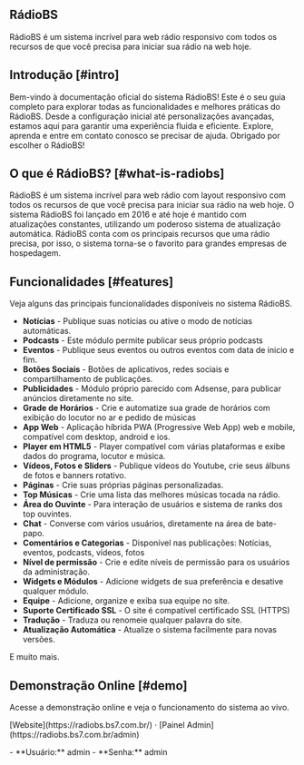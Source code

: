 <section className="my-10">
    <h1 className="text-center text-5xl leading-tight font-extrabold lg:text-6xl mb-8">Rádio<span className="text-blue-600">BS</span></h1>
    <p className="font-space-grotesk text-center text-xl text-[#666666] dark:text-[#888888] md:text-2xl">RádioBS é um sistema incrível para web rádio responsivo com todos os recursos de que você precisa para iniciar sua rádio na web hoje.</p>
</section>

## Introdução [#intro]
Bem-vindo à documentação oficial do sistema RádioBS! Este é o seu guia completo para explorar todas as funcionalidades e melhores práticas do RádioBS.
Desde a configuração inicial até personalizações avançadas, estamos aqui para garantir uma experiência fluida e eficiente.
Explore, aprenda e entre em contato conosco se precisar de ajuda. Obrigado por escolher o RádioBS!

## O que é RádioBS? [#what-is-radiobs]

RádioBS é um sistema incrível para web rádio com layout responsivo com todos os recursos de que você precisa para iniciar sua rádio na web hoje.
O sistema RádioBS foi lançado em 2016 e até hoje é mantido com atualizações constantes, utilizando um poderoso sistema de atualização automática.
RádioBS conta com os principais recursos que uma rádio precisa, por isso, o sistema torna-se o favorito para grandes empresas de hospedagem.

## Funcionalidades [#features]

Veja alguns das principais funcionalidades disponíveis no sistema RádioBS.

- **Notícias** - Publique suas notícias ou ative o modo de notícias automáticas.
- **Podcasts** - Este módulo permite publicar seus próprio podcasts
- **Eventos** - Publique seus eventos ou outros eventos com data de inicio e fim.
- **Botões Sociais** - Botões de aplicativos, redes sociais e compartilhamento de publicações.
- **Publicidades** - Módulo próprio parecido com Adsense, para publicar anúncios diretamente no site.
- **Grade de Horários** - Crie e automatize sua grade de horários com exibição do locutor no ar e pedido de músicas
- **App Web** - Aplicação híbrida PWA (Progressive Web App) web e mobile, compatível com desktop, android e ios.
- **Player em HTML5** - Player compatível com várias plataformas e exibe dados do programa, locutor e música.
- **Vídeos, Fotos e Sliders** - Publique vídeos do Youtube, crie seus álbuns de fotos e banners rotativo.
- **Páginas** - Crie suas próprias páginas personalizadas.
- **Top Músicas** - Crie uma lista das melhores músicas tocada na rádio.
- **Área do Ouvinte** - Para interação de usuários e sistema de ranks dos top ouvintes.
- **Chat** - Converse com vários usuários, diretamente na área de bate-papo.
- **Comentários e Categorias** - Disponível nas publicações: Notícias, eventos, podcasts, vídeos, fotos
- **Nível de permissão** - Crie e edite níveis de permissão para os usuários da administração.
- **Widgets e Módulos** - Adicione widgets de sua preferência e desative qualquer módulo.
- **Equipe** - Adicione, organize e exiba sua equipe no site.
- **Suporte Certificado SSL** - O site é compatível certificado SSL (HTTPS)
- **Tradução** - Traduza ou renomeie qualquer palavra do site.
- **Atualização Automática** - Atualize o sistema facilmente para novas versões.

E muito mais.


## Demonstração Online [#demo]

Acesse a demonstração online e veja o funcionamento do sistema ao vivo.

<p className="mb-3 mt-5 text-lg font-semibold">[Website](https://radiobs.bs7.com.br/) · [Painel Admin](https://radiobs.bs7.com.br/admin)</p>
- **Usuário:** admin
- **Senha:** admin
